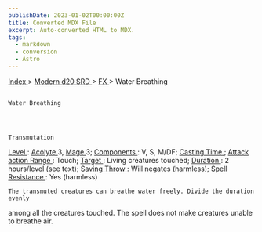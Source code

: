 ```yaml
---
publishDate: 2023-01-02T00:00:00Z
title: Converted MDX File
excerpt: Auto-converted HTML to MDX.
tags:
  - markdown
  - conversion
  - Astro
---
```


[
Index
](-index) >
[
Modern d20 SRD
](modern-d20-srd-index) >
[
FX
](modern-d20-srd-fx-index) > Water Breathing

##

    Water Breathing




    Transmutation

[
Level
](modern-d20-srd-fx-level)
:
[
Acolyte
](modern-d20-srd-classes-advanced-acolyte)
3,
[
Mage
](modern-d20-srd-classes-advanced-mage)
3;
[
Components
](modern-d20-srd-fx-components)
: V, S, M/DF;
[
Casting Time
](modern-d20-srd-fx-casting-time)
;
[
Attack action
](modern-d20-srd-combat-attack-actions)
[
Range
](modern-d20-srd-fx-range)
: Touch;
[
Target
](modern-d20-srd-fx-target)
: Living creatures touched;
[
Duration
](modern-d20-srd-fx-duration)
: 2 hours/level (see text);
[
Saving Throw
](modern-d20-srd-basics-saving-throws)
: Will negates (harmless);
[
Spell Resistance
](modern-d20-srd-special-abilities-spell-resistance)
: Yes (harmless)

    The transmuted creatures can breathe water freely. Divide the duration evenly

among all the creatures touched. The spell does not make creatures unable to
breathe air.

